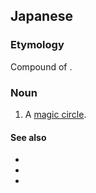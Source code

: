 ==Japanese==
{{ja-kanjitab|魔|法|円}}

===Etymology===
Compound of {{compound|魔法|tr1=mahō|t1=magic, sorcery, thaumaturgy|円|tr2=en|t2=circle|lang=ja}}.

===Noun===
{{ja-noun|まほうえん}}

# A [[magic circle]].

====See also====
* {{pedialite|lang=ja}}
* {{ja-l|曼荼羅|まんだら|mandara}}
* {{ja-l|魔法陣|まほうじん|mahoujin}}
